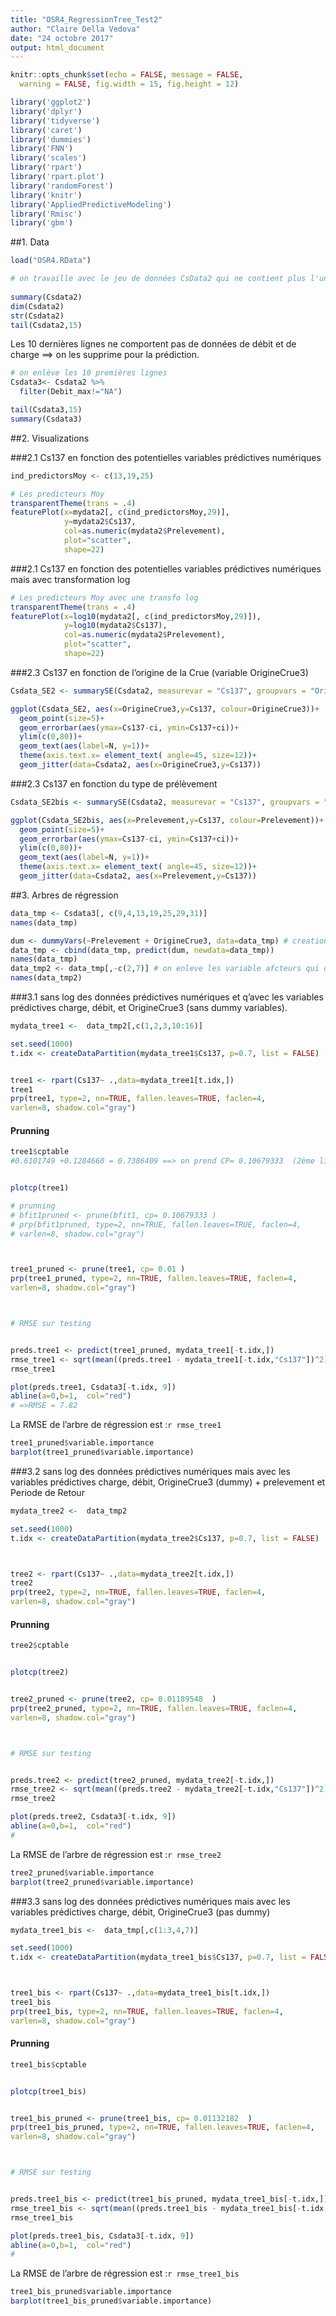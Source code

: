 ```yaml
---
title: "OSR4_RegressionTree_Test2"
author: "Claire Della Vedova"
date: "24 octobre 2017"
output: html_document
---
```





```r
knitr::opts_chunk$set(echo = FALSE, message = FALSE,
  warning = FALSE, fig.width = 15, fig.height = 12)

```


```r
library('ggplot2')
library('dplyr')
library('tidyverse')
library('caret')
library('dummies')
library('FNN')
library('scales')
library('rpart')
library('rpart.plot')
library('randomForest')
library('knitr')
library('AppliedPredictiveModeling')
library('Rmisc')
library('gbm')

```



##1. Data

```r

load("OSR4.RData")

# on travaille avec le jeu de données CsData2 qui ne contient plus l'unique donnée oceanique5 (variable OrigineCrue3)
 
summary(Csdata2)
dim(Csdata2)
str(Csdata2)
tail(Csdata2,15)

```

Les 10 dernières lignes ne comportent pas de données de débit et de charge ==> on les supprime pour la prédiction.


```r

# on enlève les 10 premières lignes
Csdata3<- Csdata2 %>%
  filter(Debit_max!="NA")

tail(Csdata3,15)
summary(Csdata3)
```


##2. Visualizations 

###2.1 Cs137 en fonction des potentielles variables prédictives numériques

```r

ind_predictorsMoy <- c(13,19,25)

# Les predicteurs Moy 
transparentTheme(trans = .4)
featurePlot(x=mydata2[, c(ind_predictorsMoy,29)],
            y=mydata2$Cs137,
            col=as.numeric(mydata2$Prelevement),
            plot="scatter",
            shape=22)

```


###2.1 Cs137 en fonction des potentielles variables prédictives numériques mais avec transformation log

```r

# Les predicteurs Moy avec une transfo log
transparentTheme(trans = .4)
featurePlot(x=log10(mydata2[, c(ind_predictorsMoy,29)]),
            y=log10(mydata2$Cs137),
            col=as.numeric(mydata2$Prelevement),
            plot="scatter",
            shape=22)

```



###2.3 Cs137 en fonction de l'origine de la Crue (variable OrigineCrue3)

```r
Csdata_SE2 <- summarySE(Csdata2, measurevar = "Cs137", groupvars = "OrigineCrue3")

ggplot(Csdata_SE2, aes(x=OrigineCrue3,y=Cs137, colour=OrigineCrue3))+
  geom_point(size=5)+
  geom_errorbar(aes(ymax=Cs137-ci, ymin=Cs137+ci))+
  ylim(c(0,80))+
  geom_text(aes(label=N, y=1))+
  theme(axis.text.x= element_text( angle=45, size=12))+
  geom_jitter(data=Csdata2, aes(x=OrigineCrue3,y=Cs137))


```


###2.3 Cs137 en fonction du type de prélèvement

```r


Csdata_SE2bis <- summarySE(Csdata2, measurevar = "Cs137", groupvars = "Prelevement")

ggplot(Csdata_SE2bis, aes(x=Prelevement,y=Cs137, colour=Prelevement))+
  geom_point(size=5)+
  geom_errorbar(aes(ymax=Cs137-ci, ymin=Cs137+ci))+
  ylim(c(0,80))+
  geom_text(aes(label=N, y=1))+
  theme(axis.text.x= element_text( angle=45, size=12))+
  geom_jitter(data=Csdata2, aes(x=Prelevement,y=Cs137))

```

##3. Arbres de régression

```r

data_tmp <- Csdata3[, c(9,4,13,19,25,29,31)]
names(data_tmp)

dum <- dummyVars(~Prelevement + OrigineCrue3, data=data_tmp) # creation des dummy variables
data_tmp <- cbind(data_tmp, predict(dum, newdata=data_tmp)) 
names(data_tmp)
data_tmp2 <- data_tmp[,-c(2,7)] # on enleve les variable afcteurs qui ont été remplacé par des dummy
names(data_tmp2)


```



###3.1 sans log des données prédictives numériques et q'avec les variables prédictives charge, débit, et OrigineCrue3 (sans dummy variables).

```r

mydata_tree1 <-  data_tmp2[,c(1,2,3,10:16)]

set.seed(1000)
t.idx <- createDataPartition(mydata_tree1$Cs137, p=0.7, list = FALSE)


tree1 <- rpart(Cs137~ .,data=mydata_tree1[t.idx,])
tree1
prp(tree1, type=2, nn=TRUE, fallen.leaves=TRUE, faclen=4, 
varlen=8, shadow.col="gray")
```

#### Prunning 

```r



tree1$cptable
#0.6101749 +0.1284660 = 0.7386409 ==> on prend CP= 0.10679333  (2ème ligne)


plotcp(tree1)

# prunning
# bfit1pruned <- prune(bfit1, cp= 0.10679333 )
# prp(bfit1pruned, type=2, nn=TRUE, fallen.leaves=TRUE, faclen=4, 
# varlen=8, shadow.col="gray")



tree1_pruned <- prune(tree1, cp= 0.01 )
prp(tree1_pruned, type=2, nn=TRUE, fallen.leaves=TRUE, faclen=4, 
varlen=8, shadow.col="gray")



# RMSE sur testing


preds.tree1 <- predict(tree1_pruned, mydata_tree1[-t.idx,])
rmse_tree1 <- sqrt(mean((preds.tree1 - mydata_tree1[-t.idx,"Cs137"])^2))
rmse_tree1

plot(preds.tree1, Csdata3[-t.idx, 9])
abline(a=0,b=1,  col="red")
# =>RMSE = 7.82
```

La RMSE de l'arbre de régression est :`r rmse_tree1 `

```r
tree1_pruned$variable.importance
barplot(tree1_pruned$variable.importance)

```



###3.2 sans log des données prédictives numériques mais avec les variables prédictives charge, débit, OrigineCrue3 (dummy) + prelevement et Periode de Retour


```r

mydata_tree2 <-  data_tmp2

set.seed(1000)
t.idx <- createDataPartition(mydata_tree2$Cs137, p=0.7, list = FALSE)



tree2 <- rpart(Cs137~ .,data=mydata_tree2[t.idx,])
tree2
prp(tree2, type=2, nn=TRUE, fallen.leaves=TRUE, faclen=4, 
varlen=8, shadow.col="gray")
```

#### Prunning 

```r



tree2$cptable


plotcp(tree2)


tree2_pruned <- prune(tree2, cp= 0.01189548  )
prp(tree2_pruned, type=2, nn=TRUE, fallen.leaves=TRUE, faclen=4, 
varlen=8, shadow.col="gray")



# RMSE sur testing


preds.tree2 <- predict(tree2_pruned, mydata_tree2[-t.idx,])
rmse_tree2 <- sqrt(mean((preds.tree2 - mydata_tree2[-t.idx,"Cs137"])^2))
rmse_tree2

plot(preds.tree2, Csdata3[-t.idx, 9])
abline(a=0,b=1,  col="red")
# 
```

La RMSE de l'arbre de régression est :`r rmse_tree2 `

```r
tree2_pruned$variable.importance
barplot(tree2_pruned$variable.importance)

```



###3.3 sans log des données prédictives numériques mais avec les variables prédictives charge, débit, OrigineCrue3 (pas dummy)


```r




mydata_tree1_bis <-  data_tmp[,c(1:3,4,7)]

set.seed(1000)
t.idx <- createDataPartition(mydata_tree1_bis$Cs137, p=0.7, list = FALSE)



tree1_bis <- rpart(Cs137~ .,data=mydata_tree1_bis[t.idx,])
tree1_bis
prp(tree1_bis, type=2, nn=TRUE, fallen.leaves=TRUE, faclen=4, 
varlen=8, shadow.col="gray")
```

#### Prunning 

```r



tree1_bis$cptable


plotcp(tree1_bis)


tree1_bis_pruned <- prune(tree1_bis, cp= 0.01132182  )
prp(tree1_bis_pruned, type=2, nn=TRUE, fallen.leaves=TRUE, faclen=4, 
varlen=8, shadow.col="gray")



# RMSE sur testing


preds.tree1_bis <- predict(tree1_bis_pruned, mydata_tree1_bis[-t.idx,])
rmse_tree1_bis <- sqrt(mean((preds.tree1_bis - mydata_tree1_bis[-t.idx,"Cs137"])^2))
rmse_tree1_bis

plot(preds.tree1_bis, Csdata3[-t.idx, 9])
abline(a=0,b=1,  col="red")
# 
```

La RMSE de l'arbre de régression est :`r rmse_tree1_bis `

```r
tree1_bis_pruned$variable.importance
barplot(tree1_bis_pruned$variable.importance)

```

